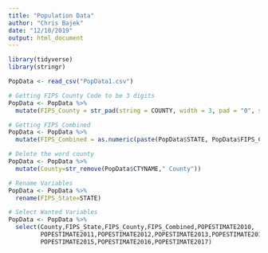 ```yaml
---
title: "Population Data"
author: "Chris Bajek"
date: "12/10/2019"
output: html_document
---
```


```r
library(tidyverse)
library(stringr)
```


```r
PopData <- read_csv("PopData1.csv") 
```


```r
# Getting FIPS County Code to be 3 digits
PopData <- PopData %>% 
  mutate(FIPS_County = str_pad(string = COUNTY, width = 3, pad = "0", side = "left"))

# Getting FIPS_Combined
PopData <- PopData %>% 
  mutate(FIPS_Combined = as.numeric(paste(PopData$STATE, PopData$FIPS_County, sep = "")))

# Delete the word county
PopData <- PopData %>%
  mutate(County=str_remove(PopData$CTYNAME," County"))

# Rename Variables
PopData <- PopData %>%
  rename(FIPS_State=STATE)

# Select Wanted Variables
PopData <- PopData %>%
  select(County,FIPS_State,FIPS_County,FIPS_Combined,POPESTIMATE2010,
         POPESTIMATE2011,POPESTIMATE2012,POPESTIMATE2013,POPESTIMATE2014,
         POPESTIMATE2015,POPESTIMATE2016,POPESTIMATE2017)
```

